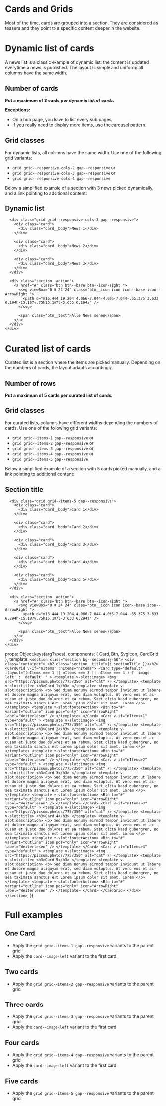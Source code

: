 
<Meta of={CardsOnGridStories} />

# Cards and Grids

Most of the time, cards are grouped into a section. They are considered as teasers and they point to a specific content deeper in the website.

# Dynamic list of cards

A news list is a classic example of dynamic list: the content is updated everytime a news is published. The layout is simple and uniform: all columns have the same width.

## Number of cards

**Put a maximum of 3 cards per dynamic list of cards.**

**Exceptions:**

* On a hub page, you have to list every sub pages.
* If you really need to display more items, use the [carousel pattern](?path=/docs/components-carousel--with-bullets).

## Grid classes

For dynamic lists, all columns have the same width. Use one of the following grid variants:

* `grid grid--responsive-cols-2 gap--responsive` or
* `grid grid--responsive-cols-3 gap--responsive` or
* `grid grid--responsive-cols-4 gap--responsive`

Below a simplified example of a section with 3 news picked dynamically, and a link pointing to additional content:

<Canvas>
  <section class="section bg--secondary-50">
    <div class="container">
      <h2 class="section__title">Dynamic list</h2>

      <div class="grid grid--responsive-cols-3 gap--responsive">
        <div class="card">
          <div class="card__body">News 1</div>
        </div>

        <div class="card">
          <div class="card__body">News 2</div>
        </div>

        <div class="card">
          <div class="card__body">News 3</div>
        </div>
      </div>

      <div class="section__action">
        <a href="#" class="btn btn--bare btn--icon-right ">
          <svg viewBox="0 0 24 24" class="btn__icon icon icon--base icon--ArrowRight ">
            <path d="m16.444 19.204 4.066-7.044-4.066-7.044-.65.375 3.633 6.294h-15.187v.75h15.187l-3.633 6.294z" />
          </svg>

          <span class="btn__text">Alle News sehen</span>
        </a>
      </div>
    </div>
  </section>
</Canvas>

# Curated list of cards

Curated list is a section where the items are picked manually. Depending on the numbers of cards, the layout adapts accordingly.

## Number of rows

**Put a maximum of 5 cards per curated list of cards.**

## Grid classes

For curated lists, columns have different widths depending the numbers of cards. Use one of the following grid variants:

* `grid grid--items-1 gap--responsive` or
* `grid grid--items-2 gap--responsive` or
* `grid grid--items-3 gap--responsive` or
* `grid grid--items-4 gap--responsive` or
* `grid grid--items-5 gap--responsive`

Below a simplified example of a section with 5 cards picked manually, and a link pointing to additional content:

<Canvas>
  <section class="section bg--secondary-50">
    <div class="container">
      <h2 class="section__title">Section title</h2>

      <div class="grid grid--items-5 gap--responsive">
        <div class="card">
          <div class="card__body">Card 1</div>
        </div>

        <div class="card">
          <div class="card__body">Card 2</div>
        </div>

        <div class="card">
          <div class="card__body">Card 3</div>
        </div>

        <div class="card">
          <div class="card__body">Card 4</div>
        </div>

        <div class="card">
          <div class="card__body">Card 5</div>
        </div>
      </div>

      <div class="section__action">
        <a href="#" class="btn btn--bare btn--icon-right ">
          <svg viewBox="0 0 24 24" class="btn__icon icon icon--base icon--ArrowRight ">
            <path d="m16.444 19.204 4.066-7.044-4.066-7.044-.65.375 3.633 6.294h-15.187v.75h15.187l-3.633 6.294z" />
          </svg>

          <span class="btn__text">Alle News sehen</span>
        </a>
      </div>
    </div>
  </section>
</Canvas>

  props: Object.keys(argTypes),
  components: { Card, Btn, SvgIcon, CardGrid },
  template: `
    <section class="section bg--secondary-50">
      <div class="container">
        <h2 class="section__title">{{ sectionTitle }}</h2>
        <CardGrid v-if="nItems" :nItems="nItems">
          <Card
            type="default"
            :layout="(nItems === 1 || nItems === 3 || nItems === 4 ) ? 'image-left' : 'default' "
          >
            <template v-slot:image>
              <img src="https://picsum.photos/775/350" alt="cat" />
            </template>
            <template v-slot:title>
              <h3>Card 1</h3>
            </template>
            <template v-slot:description>
              <p>
                Sed diam nonumy eirmod tempor invidunt ut labore et dolore magna aliquyam erat,
                sed diam voluptua. At vero eos et ac-cusam et justo duo dolores et ea rebum.
                Stet clita kasd gubergren, no sea takimata sanctus est Lorem ipsum dolor sit amet.
                Lorem
              </p>
            </template>
            <template v-slot:footerAction>
              <Btn
                to="#"
                variant="outline"
                icon-pos="only"
                icon="ArrowRight"
                label="Weiterlesen"
              />
            </template>
          </Card>
          <Card
            v-if="nItems>1"
            type="default"
          >
            <template v-slot:image>
              <img src="https://picsum.photos/775/350" alt="cat" />
            </template>
            <template v-slot:title>
              <h3>Card 2</h3>
            </template>
            <template v-slot:description>
              <p>
                Sed diam nonumy eirmod tempor invidunt ut labore et dolore magna aliquyam erat,
                sed diam voluptua. At vero eos et ac-cusam et justo duo dolores et ea rebum.
                Stet clita kasd gubergren, no sea takimata sanctus est Lorem ipsum dolor sit amet.
                Lorem
              </p>
            </template>
            <template v-slot:footerAction>
              <Btn
                to="#"
                variant="outline"
                icon-pos="only"
                icon="ArrowRight"
                label="Weiterlesen"
              />
            </template>
          </Card>
          <Card
            v-if="nItems>2"
            type="default"
          >
            <template v-slot:image>
              <img src="https://picsum.photos/775/350" alt="cat" />
            </template>
            <template v-slot:title>
              <h3>Card 3</h3>
            </template>
            <template v-slot:description>
              <p>
                Sed diam nonumy eirmod tempor invidunt ut labore et dolore magna aliquyam erat,
                sed diam voluptua. At vero eos et ac-cusam et justo duo dolores et ea rebum.
                Stet clita kasd gubergren, no sea takimata sanctus est Lorem ipsum dolor sit amet.
                Lorem
              </p>
            </template>
            <template v-slot:footerAction>
              <Btn
                to="#"
                variant="outline"
                icon-pos="only"
                icon="ArrowRight"
                label="Weiterlesen"
              />
            </template>
          </Card>
          <Card
            v-if="nItems>3"
            type="default"
          >
            <template v-slot:image>
              <img src="https://picsum.photos/775/350" alt="cat" />
            </template>
            <template v-slot:title>
              <h3>Card 4</h3>
            </template>
            <template v-slot:description>
              <p>
                Sed diam nonumy eirmod tempor invidunt ut labore et dolore magna aliquyam erat,
                sed diam voluptua. At vero eos et ac-cusam et justo duo dolores et ea rebum.
                Stet clita kasd gubergren, no sea takimata sanctus est Lorem ipsum dolor sit amet.
                Lorem
              </p>
            </template>
            <template v-slot:footerAction>
              <Btn
                to="#"
                variant="outline"
                icon-pos="only"
                icon="ArrowRight"
                label="Weiterlesen"
              />
            </template>
          </Card>
          <Card
            v-if="nItems>4"
            type="default"
          >
            <template v-slot:image>
              <img src="https://picsum.photos/775/350" alt="cat" />
            </template>
            <template v-slot:title>
              <h3>Card 5</h3>
            </template>
            <template v-slot:description>
              <p>
                Sed diam nonumy eirmod tempor invidunt ut labore et dolore magna aliquyam erat,
                sed diam voluptua. At vero eos et ac-cusam et justo duo dolores et ea rebum.
                Stet clita kasd gubergren, no sea takimata sanctus est Lorem ipsum dolor sit amet.
                Lorem
              </p>
            </template>
            <template v-slot:footerAction>
              <Btn
                to="#"
                variant="outline"
                icon-pos="only"
                icon="ArrowRight"
                label="Weiterlesen"
              />
            </template>
          </Card>
        </CardGrid>
      </div>
    </section>
  `,
})

# Full examples

## One Card

* Apply the `grid grid--items-1 gap--responsive` variants to the parent grid
* Apply the `card--image-left` variant to the first card

<Story of={CardsOnGridStories.OneCard} />

## Two cards

* Apply the `grid grid--items-2 gap--responsive` variants to the parent grid

<Story of={CardsOnGridStories.TwoCards} />

## Three cards

* Apply the `grid grid--items-3 gap--responsive` variants to the parent grid
* Apply the `card--image-left` variant to the first card

<Story of={CardsOnGridStories.ThreeCards} />

## Four cards

* Apply the `grid grid--items-4 gap--responsive` variants to the parent grid
* Apply the `card--image-left` variant to the first card

<Story of={CardsOnGridStories.FourCards} />

## Five cards

* Apply the `grid grid--items-5 gap--responsive` variants to the parent grid

<Story of={CardsOnGridStories.FiveCards} />
